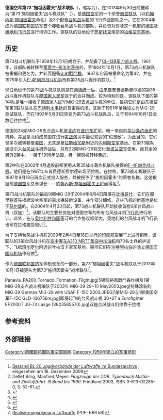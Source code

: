 {{noteTA
|1=zh-hans:施坦因霍夫;zh-hk:施坦因霍夫;zh-tw:史坦霍夫;
}}
{{Infobox military unit
|unit_name=第73“施坦因霍夫”战术联队<br>（{{lang|de|TaktLwG 73 „S“}}）
|image=[[File:COA_JG_73.svg|100px]]
|dates=1959年4月1日至今
|country={{GER}}
|軍種=[[File:Bundeswehr_Logo_Luftwaffe_with_lettering.svg|25px]] [[德国空军|德国空军]]
|role=空防、培训
|patron=[[约翰内斯·施坦因霍夫|约翰内斯·施坦因霍夫]]
|type=[[聯隊_(軍事航空)|航空联队]]
|command_structure={{link-de|德国空军作战司令部|Kommando Einsatzverbände Luftwaffe|空军作战司令部}}
|aircraft_fighter=[[台风战斗机|台风战斗机]]
|current_commander=[[File:Luftwaffe-271-Oberst.png|15px]] 马库斯·克拉梅尔
|garrison=[[拉格空军基地|拉格空军基地]]
}}
'''德国空军第73“施坦因霍夫”战术联队'''（{{lang-de|'''Taktisches Luftwaffengeschwader 73 „Steinhoff“'''}}，缩写为{{lang|de|'''TaktLwG 73 „S“'''}}），在2013年9月30日前被称为“第73‘施坦因霍夫’战斗机联队”（{{lang|de|Jagdgeschwader 73 „Steinhoff“}}），是[[德国空军|德国空军]]的一个荣誉[[聯隊_(軍事航空)|航空联队]]（以[[約翰內斯·施坦因霍夫|約翰內斯·施坦因霍夫]]命名）及3个配备[[台风战斗机|台风战斗机]]的飞行作战部队之一。它在2004年成为[[德国联邦国防军|德国联邦国防军]]首个接收台风战斗机的部队，并负责对驾驶这一机型的[[德国|德国]]及[[奥地利|奥地利]][[飞行员|飞行员]]进行培训工作。该联队的驻地设于[[罗斯托克|罗斯托克]]南部的[[拉格空军基地|拉格空军基地]]。

==历史==
第73战斗机联队于1959年12月1日成立于{{link-de|奥尔登堡空军基地|Fliegerhorst Oldenburg}}，并配备了[[F-86軍刀戰鬥機|CL-13B军刀战斗机]]。1961年，该部队被转移至[[莱茵兰-普法尔茨州|莱茵兰-普法尔茨州]]的{{link-de|普费德斯费尔德空军基地|Fliegerhorst Pferdsfeld}}，至1964年10月1日，第73战斗机联队被重編和更名为{{link-de|德国空军第42战斗轰炸机联队|Jagdbombergeschwader 42|第42战斗轰炸机联队}}，并转而配备[[G.91戰鬥機|G.91戰鬥機]]。1967年它再被重命名为第42{{link-de|轻型作战联队|Leichtes Kampfgeschwader}}，并在1975年引入[[F-4幽靈II戰鬥機|F-4F幽灵战斗机]]后改称第35战斗轰炸机联队。<ref>[http://startext.net-build.de:8080/barch/MidosaSEARCH/Bestaendeuebersicht/index.htm?search=Jagdverb%C3%A4nde%20%22Jagdgeschwader%2073%22&KontextFb=KontextFb&searchType=all&searchVolumes=all&highlight=true&vid=Bestaendeuebersicht&kid=B4222653259C4834A454707EBBD1F0B4&uid=F42D23204CA344359F04DFBCDF740625&searchPos=1 Bestand BL 20 ''Jagdverbände der Luftwaffe'' im Bundesarchivs] {{Wayback|url=http://startext.net-build.de:8080/barch/MidosaSEARCH/Bestaendeuebersicht/index.htm?search=Jagdverb%C3%A4nde%20%22Jagdgeschwader%2073%22&KontextFb=KontextFb&searchType=all&searchVolumes=all&highlight=true&vid=Bestaendeuebersicht&kid=B4222653259C4834A454707EBBD1F0B4&uid=F42D23204CA344359F04DFBCDF740625&searchPos=1 |date=20141101070753 }}; eingesehen am 18. Dezember 2008</ref>

现驻地设于{{link-de|拉格 (德国)|Laage|拉格}}的第73战斗机联队则是在[[两德统一|两德统一]]后，由来自普费德斯费尔德的第35战斗轰炸机联队与原[[國家人民軍_(東德)|国家人民军]]设于{{link-de|普雷森机场|Flugplatz Preschen|普雷森}}的{{link-de|东德空军第3战斗机联队|Jagdfliegergeschwader 3|第3“弗拉基米尔·科马洛夫”战斗机联队}}合并而成。较为特别的是，该联队下属的第1中队是唯一接收了原国家人民军[[米格-29戰鬥機|MiG-29支点战斗机]]的单位，最初它们是由东德空军第3联队驻扎在[[巴特利本韦达|巴特利本韦达]]的普雷森机场，其后于1991年单独设立为MiG-29测试联队，而在1993年5月31日转变为第73战斗机联队后，又于1994年10月1日全数迁往拉格<ref>Detlef Billig, Manfred Meyer: ''Flugzeuge der DDR. Typenbuch Militär- und Zivilluftfahrt. III Band bis 1990.'' Friedland 2003, ISBN 3-613-02285-0, S. 52–61.</ref>。

德国的24架MiG-29支点战斗机是[[北约|北约]]在[[北約擴張|进行东扩]]前，唯一来自前[[华沙条约组织|华沙条约组织]]的机种，并且是北约成员国在进行[[演习|实战演习]]中最受欢迎的“假想敌”。为此目的，它们曾多次被转移至[[美国|美国]]，尤其是至[[拉斯维加斯|拉斯维加斯]]附近的[[内利斯空军基地|内利斯空军基地]]。在第73联队通过引入[[台风战斗机|台风战斗机]]作战后，共有22架MiG-29将交付至[[波兰空军|波兰空军]]使用。而其余的另外2架中，一架于1996年坠毁，另一架则被转移至{{link-de|柏林-加托夫|Berlin-Gatow}}的{{link-de|德国空军博物馆|Luftwaffenmuseum der Bundeswehr}}。

第2中队在2002年4月退役前都使用从第35战斗轰炸机联队接管的[[F-4幽靈II戰鬥機|F-4F幽灵战斗机]]，他们是在1997年从普费德斯费尔德转场至拉格。在拉格，第73战斗机联队于1997年9月18日再次正式投入服务，并被授予了“施坦因霍夫”的荣誉名称。这是根据前[[德国空军|德国空军]]总参谋长——[[約翰內斯·施坦因霍夫|約翰內斯·施坦因霍夫]][[上将|上将]]而得名<ref>{{cite web|url=http://www.luftwaffe.de/portal/poc/luftwaffe?uri=ci%3Abw.lw.org.luftm.jg73|title=General Johannes Steinhoff|publisher=Luftwaffe|date=2014-02-25|accessdate=2014-11-01}}</ref>。

第73战斗机联队的最后9架MiG-29于2004年8月4日降落在[[比得哥什|比得哥什]]，它们在那里将首先根据波兰空军的需求换装新设备，并作部分翻修。这些飞机的新基地是位于[[马尔堡_(波兰)|马尔堡]]的{{link-en|波兰空军第41战术中队|41st Tactical Squadron}}。自2004年4月30日起，第73战斗机联队开始接收首批6架台风战斗机（双座）<ref>{{cite news|title=Eurofighter Flies Home |url=http://www.eurofighter.com/News/Article/default.asp?NewsItemId=170 |work=www.eurofighter.com |publisher=Eurofighter GmbH |date=2004-04-30 |accessdate=2006-11-01 |archiveurl=https://web.archive.org/web/20061111012251/http://www.eurofighter.com/News/Article/default.asp?NewsItemId=170 |archivedate=2006-11-11 |deadurl=yes }}</ref>。该联队的主要任务是对德国空军的所有台风战斗机[[飞行员|飞行员]]进行培训。此外，在与[[奥地利共和国|奥地利共和国]]签订的合作协议框架内，奥地利的台风战斗机飞行员也可在拉格接受培训<ref>{{cite web|url=http://www.luftwaffe.de/portal/a/luftwaffe/!ut/p/c4/04_SB8K8xLLM9MSSzPy8xBz9CP3I5EyrpHK9nHK9_KJ0vZzStJJcvax0c2O9RCCzKDFdvyDbUREA24JZ_A!!/|title=Taktisches Luftwaffengeschwader 73 "Steinhoff" > Auftrag|publisher=Luftwaffe|date=2014-02-25|accessdate=2014-11-01|archive-date=2014-11-01|archive-url=https://web.archive.org/web/20141101040630/http://www.luftwaffe.de/portal/a/luftwaffe/!ut/p/c4/04_SB8K8xLLM9MSSzPy8xBz9CP3I5EyrpHK9nHK9_KJ0vZzStJJcvax0c2O9RCCzKDFdvyDbUREA24JZ_A!!/|dead-url=no}}</ref>。

为了支持台风战斗机在2009年2月4日至16日举行的[[印度|印度]]航空展“{{lang|en|AERO INDIA 2009}}”上进行销售，该联队的3架台风战斗机在[[空中客车A310#A310_MRTT|空中客车A310 MRTT型]][[空中加油机|空中加油机]]和70名士兵的护送下，飞抵[[班加罗尔|班加罗尔]]附近的叶拉汉卡空军基地。期间它们在[[沙特阿拉伯|沙特阿拉伯]]的[[哈立德国王国际机场|哈立德国王国际机场]]作经停<ref>{{cite web|url=http://www.flugrevue.de/militaerluftfahrt/streitkraefte/eurofighter-der-luftwaffe-treffen-zur-aero-india-in-bangalore-ein/495588|title=Eurofighter der Luftwaffe treffen zur Aero India in Bangalore ein|publisher=FLUG REVUE|date=2009-02-05|accessdate=2014-11-01|archive-date=2014-11-01|archive-url=https://web.archive.org/web/20141101042313/http://www.flugrevue.de/militaerluftfahrt/streitkraefte/eurofighter-der-luftwaffe-treffen-zur-aero-india-in-bangalore-ein/495588|dead-url=no}}</ref>。

作为[[德国联邦国防军|德国联邦国防军]]体制改革的一部分，第73“施坦因霍夫”战斗机联队于2013年10月1日被更名为第73“施坦因霍夫”战术联队<ref>[http://augengeradeaus.net/wp-content/uploads/2012/06/Realisierungsplanung_Luftwaffe.pdf Realisierungsplanung Luftwaffe] {{Wayback|url=http://augengeradeaus.net/wp-content/uploads/2012/06/Realisierungsplanung_Luftwaffe.pdf |date=20120907053800 }} (PDF; 686 kB)</ref>。

<gallery>
Panavia_PA200_Tornado_Formation_Flight.jpg|5架龍捲風戰鬥轟炸機及1架MiG-29支点战斗机编队于2003年
MiG-29 29+10 May2003.jpeg|特殊涂装的MiG-29
German MiG-29 with USAF F-15C 2003.JPEG|1架MiG-29与1架美国空军F-15C
GLD-106756m.jpg|即将起飞的台风战斗机
30+27 a Eurofighter EF2000T JG-73 Laage (3603565570).jpg|双座台风战斗机停靠于拉格
</gallery>

==参考资料==
{{reflist}}

==外部链接==
{{Commonscat-inline|Jagdgeschwader 73}}

{{德国空军联队及团级单位}}

{{Authority control}}
[[Category:德國聯邦國防軍空軍聯隊|Category:德國聯邦國防軍空軍聯隊]]
[[Category:1959年建立的军事组织|Category:1959年建立的军事组织]]